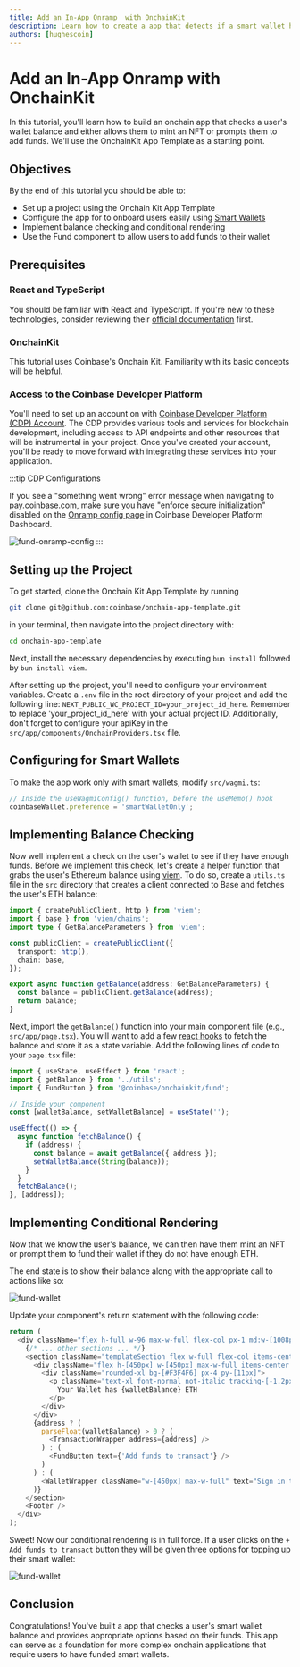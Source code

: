 ```yaml
---
title: Add an In-App Onramp  with OnchainKit
description: Learn how to create a app that detects if a smart wallet has ETH and prompts users to add funds if needed.
authors: [hughescoin]
---
```


# Add an In-App Onramp  with OnchainKit



In this tutorial, you'll learn how to build an onchain app that checks a user's wallet balance and either allows them to mint an NFT or prompts them to add funds. We'll use the OnchainKit App Template as a starting point.


## Objectives

By the end of this tutorial you should be able to:

- Set up a project using the Onchain Kit App Template
- Configure the app for to onboard users easily using [Smart Wallets]
- Implement balance checking and conditional rendering
- Use the Fund component to allow users to add funds to their wallet

## Prerequisites

### React and TypeScript

You should be familiar with React and TypeScript. If you're new to these technologies, consider reviewing their [official documentation] first.

### OnchainKit

This tutorial uses Coinbase's Onchain Kit. Familiarity with its basic concepts will be helpful.

### Access to the Coinbase Developer Platform

You'll need to set up an account on with [Coinbase Developer Platform (CDP) Account](https://www.coinbase.com/cloud). The CDP provides various tools and services for blockchain development, including access to API endpoints and other resources that will be instrumental in your project. Once you've created your account, you'll be ready to move forward with integrating these services into your application.

:::tip CDP Configurations

If you see a "something went wrong" error message when navigating to pay.coinbase.com, make sure you have "enforce secure initialization" disabled on the [Onramp config page] in Coinbase Developer Platform Dashboard.

![fund-onramp-config](../../../../assets/images/onchainkit-tutorials/fund-onramp-config.png)
:::



## Setting up the Project

To get started, clone the Onchain Kit App Template by running

```bash
git clone git@github.com:coinbase/onchain-app-template.git
```

in your terminal, then navigate into the project directory with:

```bash
cd onchain-app-template
```

Next, install the necessary dependencies by executing `bun install` followed by `bun install viem`.

After setting up the project, you'll need to configure your environment variables. Create a `.env` file in the root directory of your project and add the following line: `NEXT_PUBLIC_WC_PROJECT_ID=your_project_id_here`. Remember to replace 'your_project_id_here' with your actual project ID. Additionally, don't forget to configure your apiKey in the `src/app/components/OnchainProviders.tsx` file.

## Configuring for Smart Wallets

To make the app work only with smart wallets, modify `src/wagmi.ts`:

```typescript
// Inside the useWagmiConfig() function, before the useMemo() hook
coinbaseWallet.preference = 'smartWalletOnly';
```

## Implementing Balance Checking

Now well implement a check on the user's wallet to see if they have enough funds. Before we implement this check, let's create a helper function that grabs the user's Ethereum balance using [viem]. To do so, create a `utils.ts` file in the `src` directory that creates a client connected to Base and fetches the user's ETH balance:

```typescript
import { createPublicClient, http } from 'viem';
import { base } from 'viem/chains';
import type { GetBalanceParameters } from 'viem';

const publicClient = createPublicClient({
  transport: http(),
  chain: base,
});

export async function getBalance(address: GetBalanceParameters) {
  const balance = publicClient.getBalance(address);
  return balance;
}
```

Next, import the `getBalance()` function into your main component file (e.g., `src/app/page.tsx`). You will want to add a few [react hooks] to fetch the balance and store it as a state variable. Add the following lines of code to your `page.tsx` file:

```typescript
import { useState, useEffect } from 'react';
import { getBalance } from '../utils';
import { FundButton } from '@coinbase/onchainkit/fund';

// Inside your component
const [walletBalance, setWalletBalance] = useState('');

useEffect(() => {
  async function fetchBalance() {
    if (address) {
      const balance = await getBalance({ address });
      setWalletBalance(String(balance));
    }
  }
  fetchBalance();
}, [address]);
```

## Implementing Conditional Rendering

Now that we know the user's balance, we can then have them mint an NFT or prompt them to fund their wallet if they do not have enough ETH.

The end state is to show their balance along with the appropriate call to actions like so:

![fund-wallet](../../../../assets/images/onchainkit-tutorials/fund-wallet-balance.png)

Update your component's return statement with the following code:

```typescript
return (
  <div className="flex h-full w-96 max-w-full flex-col px-1 md:w-[1008px]">
    {/* ... other sections ... */}
    <section className="templateSection flex w-full flex-col items-center justify-center gap-4 rounded-xl bg-gray-100 px-2 py-4 md:grow">
      <div className="flex h-[450px] w-[450px] max-w-full items-center justify-center rounded-xl bg-[#030712]">
        <div className="rounded-xl bg-[#F3F4F6] px-4 py-[11px]">
          <p className="text-xl font-normal not-italic tracking-[-1.2px] text-indigo-600">
            Your Wallet has {walletBalance} ETH
          </p>
        </div>
      </div>
      {address ? (
        parseFloat(walletBalance) > 0 ? (
          <TransactionWrapper address={address} />
        ) : (
          <FundButton text={'Add funds to transact'} />
        )
      ) : (
        <WalletWrapper className="w-[450px] max-w-full" text="Sign in to transact" />
      )}
    </section>
    <Footer />
  </div>
);
```

Sweet! Now our conditional rendering is in full force. If a user clicks on the `+ Add funds to transact` button they will be given three options for topping up their smart wallet:

![fund-wallet](../../../../assets/images/onchainkit-tutorials/fund-funding-options.png)

## Conclusion

Congratulations! You've built a app that checks a user's smart wallet balance and provides appropriate options based on their funds.
This app can serve as a foundation for more complex onchain applications that require users to have funded smart wallets.



[Onchain Kit]: https://github.com/coinbase/onchainkit
[Viem]: https://viem.sh/
[Smart Wallets]: https://keys.coinbase.com/onboarding
[viem]: https://viem.sh/docs/introduction
[react hooks]: https://react.dev/reference/react/hooks
[Onramp config page]: https://portal.cdp.coinbase.com/products/onramp
[official documentation]: https://react.dev/


<FeedbackWidget />
